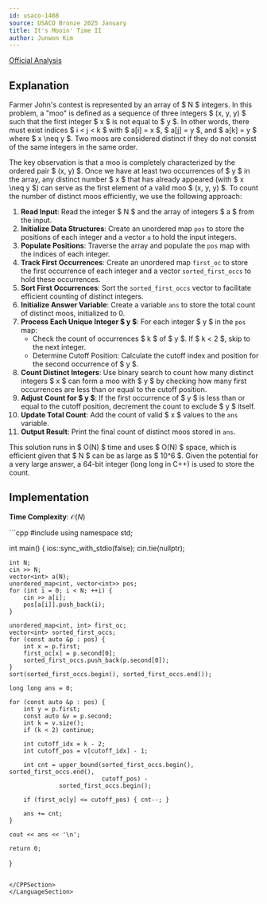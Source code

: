 ```yaml
---
id: usaco-1468
source: USACO Bronze 2025 January
title: It's Mooin' Time II
author: Junwon Kim
---
```


[Official Analysis](https://usaco.org/current/data/sol_prob2_bronze_jan25.html)

## Explanation

Farmer John's contest is represented by an array of $ N $ integers. In this problem, a "moo" is defined as a sequence of three integers $ (x, y, y) $ such that the first integer $ x $ is not equal to $ y $. In other words, there must exist indices $ i < j < k $ with $ a[i] = x $, $ a[j] = y $, and $ a[k] = y $ where $ x \neq y $. Two moos are considered distinct if they do not consist of the same integers in the same order.

The key observation is that a moo is completely characterized by the ordered pair $ (x, y) $. Once we have at least two occurrences of $ y $ in the array, any distinct number $ x $ that has already appeared (with $ x \neq y $) can serve as the first element of a valid moo $ (x, y, y) $. To count the number of distinct moos efficiently, we use the following approach:

1. **Read Input**: Read the integer $ N $ and the array of integers $ a $ from the input.
2. **Initialize Data Structures**: Create an unordered map `pos` to store the positions of each integer and a vector `a` to hold the input integers.
3. **Populate Positions**: Traverse the array and populate the `pos` map with the indices of each integer.
4. **Track First Occurrences**: Create an unordered map `first_oc` to store the first occurrence of each integer and a vector `sorted_first_occs` to hold these occurrences.
5. **Sort First Occurrences**: Sort the `sorted_first_occs` vector to facilitate efficient counting of distinct integers.
6. **Initialize Answer Variable**: Create a variable `ans` to store the total count of distinct moos, initialized to 0.
7. **Process Each Unique Integer $ y $**: For each integer $ y $ in the `pos` map:
   - Check the count of occurrences $ k $ of $ y $. If $ k < 2 $, skip to the next integer.
   - Determine Cutoff Position: Calculate the cutoff index and position for the second occurrence of $ y $.
8. **Count Distinct Integers**: Use binary search to count how many distinct integers $ x $ can form a moo with $ y $ by checking how many first occurrences are less than or equal to the cutoff position.
9. **Adjust Count for $ y $**: If the first occurrence of $ y $ is less than or equal to the cutoff position, decrement the count to exclude $ y $ itself.
10. **Update Total Count**: Add the count of valid $ x $ values to the `ans` variable.
11. **Output Result**: Print the final count of distinct moos stored in `ans`.

This solution runs in $ O(N) $ time and uses $ O(N) $ space, which is efficient given that $ N $ can be as large as $ 10^6 $. Given the potential for a very large answer, a 64-bit integer (long long in C++) is used to store the count.

## Implementation

**Time Complexity**: $\mathcal{O}(N)$

<LanguageSection>
<CPPSection>
```cpp
#include <bits/stdc++.h>
using namespace std;

int main() {
	ios::sync_with_stdio(false);
	cin.tie(nullptr);

	int N;
	cin >> N;
	vector<int> a(N);
	unordered_map<int, vector<int>> pos;
	for (int i = 0; i < N; ++i) {
		cin >> a[i];
		pos[a[i]].push_back(i);
	}

	unordered_map<int, int> first_oc;
	vector<int> sorted_first_occs;
	for (const auto &p : pos) {
		int x = p.first;
		first_oc[x] = p.second[0];
		sorted_first_occs.push_back(p.second[0]);
	}
	sort(sorted_first_occs.begin(), sorted_first_occs.end());

	long long ans = 0;

	for (const auto &p : pos) {
		int y = p.first;
		const auto &v = p.second;
		int k = v.size();
		if (k < 2) continue;

		int cutoff_idx = k - 2;
		int cutoff_pos = v[cutoff_idx] - 1;

		int cnt = upper_bound(sorted_first_occs.begin(), sorted_first_occs.end(),
		                      cutoff_pos) -
		          sorted_first_occs.begin();

		if (first_oc[y] <= cutoff_pos) { cnt--; }

		ans += cnt;
	}

	cout << ans << '\n';

	return 0;
}
```

</CPPSection>
</LanguageSection>
